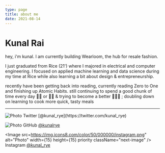 ```yaml
---
type: page
title: about me
date: 2021-08-14
---
```


# Kunal Rai

hey, i'm kunal. I am currently building Wearloom, the hub for resale fashion.

I just graduated from Rice (21') where I majored in electrical and computer engineering. 
I focused on applied machine learning and data science during my time at Rice while also learning a bit about design & entrepreneurship. 

recently have been getting back into reading, currently reading Zero to One and finishing up Atomic Habits. 
still continuing to spend a good chunk of time every day 🏋🏽 or 🚴‍♂️
& trying to become a better 👨🏾‍🍳 ; doubling down on learning to cook more quick, tasty meals


---



<div>
  <Image
  src="https://img.icons8.com/color/48/000000/twitter--v1.png"
  alt="Photo"
  width={15}
  height={15}
  priority
  className="next-image"
  /> Twitter [@kunal_rye](https://twitter.com/kunal_rye)
  <br />

  <Image
  src="https://img.icons8.com/material-outlined/24/000000/github.png"
  alt="Photo"
  width={15}
  height={15}
  priority
  className="next-image"
  /> GitHub [@kunalrye](https://github.com/kunalrye)
  <br />

  <Image
  src=https://img.icons8.com/color/50/000000/instagram.png"
  alt="Photo"
  width={15}
  height={15}
  priority
  className="next-image"
  /> Instagram [@kunal_rye](https://instagram.com/kunal_rye)
  <br />
</div>

